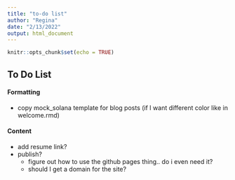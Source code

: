 ```yaml
---
title: "to-do list"
author: "Regina"
date: "2/13/2022"
output: html_document
---
```


```r
knitr::opts_chunk$set(echo = TRUE)
```

## To Do List

#### Formatting   

- copy mock_solana template for blog posts (if I want different color like in welcome.rmd)
  
#### Content

- add resume link?
- publish? 
  - figure out how to use the github pages thing.. do i even need it?
  - should I get a domain for the site?